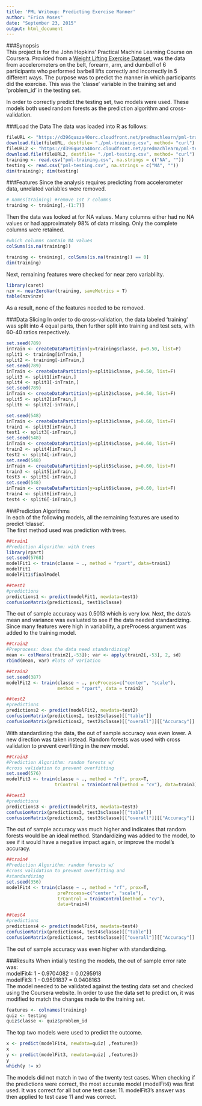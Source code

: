 ```yaml
---
title: 'PML Writeup: Predicting Exercise Manner'
author: "Erica Moses"
date: "September 23, 2015"
output: html_document
---
```

###Synopsis  
This project is for the John Hopkins' Practical Machine Learning Course on Coursera. Provided from a [Weight Lifting Exercise Dataset](http://groupware.les.inf.puc-rio.br/har), was the data from accelerometers on the belt, forearm, arm, and dumbell of 6 participants who performed barbell lifts correctly and incorrectly in 5 different ways. The purpose was to predict the manner in which participants did the exercise. This was the 'classe' variable in the training set and 'problem_id' in the testing set.  

In order to correctly predict the testing set, two models were used.  These models both used random forests as the prediction algorithm and cross-validation.

###Load the Data
The data was loaded into R as follows:
```r
fileURL <- "https://d396qusza40orc.cloudfront.net/predmachlearn/pml-training.csv"
download.file(fileURL, destfile= "./pml-training.csv", method= "curl")
fileURL2 <- "https://d396qusza40orc.cloudfront.net/predmachlearn/pml-testing.csv"
download.file(fileURL2, destfile= "./pml-testing.csv", method= "curl")
training <- read.csv("pml-training.csv", na.strings = c("NA", ""))
testing <- read.csv("pml-testing.csv", na.strings = c("NA", ""))
dim(training); dim(testing)
```  

###Features
Since the analysis requires predicting from accelerometer data, unrelated variables were removed.
```r
# names(training) #remove 1st 7 columns
training <- training[,-(1:7)]
```
Then the data was looked at for NA values. Many columns either had no NA values or had approximately 98% of data missing. Only the complete columns were retained.
```r
#which columns contain NA values
colSums(is.na(training))
```
```r
training <- training[, colSums(is.na(training)) == 0]
dim(training)
```
Next, remaining features were checked for near zero variablilty.
```r
library(caret)
nzv <- nearZeroVar(training, saveMetrics = T)
table(nzv$nzv)
```
As a result, none of the features needed to be removed.  

###Data Slicing
In order to do cross-validation, the data labeled 'training' was split into 4 equal parts, then further split into training and test sets, with 60-40 ratios respectively.
```r
set.seed(789)
inTrain <- createDataPartition(y=training$classe, p=0.50, list=F)
split1 <- training[inTrain,]
split2 <- training[-inTrain,]
set.seed(789)
inTrain <- createDataPartition(y=split1$classe, p=0.50, list=F)
split3 <- split1[inTrain,]
split4 <- split1[-inTrain,]
set.seed(789)
inTrain <- createDataPartition(y=split2$classe, p=0.50, list=F)
split5 <- split2[inTrain,]
split6 <- split2[-inTrain,]

set.seed(548)
inTrain <- createDataPartition(y=split3$classe, p=0.60, list=F)
train1 <- split3[inTrain,]
test1 <- split3[-inTrain,]
set.seed(548)
inTrain <- createDataPartition(y=split4$classe, p=0.60, list=F)
train2 <- split4[inTrain,]
test2 <- split4[-inTrain,]
set.seed(548)
inTrain <- createDataPartition(y=split5$classe, p=0.60, list=F)
train3 <- split5[inTrain,]
test3 <- split5[-inTrain,]
set.seed(548)
inTrain <- createDataPartition(y=split6$classe, p=0.60, list=F)
train4 <- split6[inTrain,]
test4 <- split6[-inTrain,]
```  

###Prediction Algorithms  
In each of the following models, all the remaining features are used to predict 'classe'.  
The first method used was prediction with trees.
```r
##train1
#Prediction Algorithm: with trees
library(rpart)
set.seed(5768)
modelFit1 <- train(classe ~ ., method = "rpart", data=train1)
modelFit1
modelFit1$finalModel

##test1
#predictions
predictions1 <- predict(modelFit1, newdata=test1)
confusionMatrix(predictions1, test1$classe)
```
The out of sample accuracy was 0.5013 which is very low. Next, the data's mean and variance was evaluated to see if the data needed standardizing. Since many features were high in variability, a preProcess argument was added to the training model.
```r
##train2
#Preprocess: does the data need standardizing?
mean <- colMeans(train2[,-53]); var <- apply(train2[,-53], 2, sd)
rbind(mean, var) #lots of variation
```
```r
##train2
set.seed(387)
modelFit2 <- train(classe ~ ., preProcess=c("center", "scale"),
                   method = "rpart", data = train2)

##test2
#predictions
predictions2 <- predict(modelFit2, newdata=test2)
confusionMatrix(predictions2, test2$classe)[["table"]]
confusionMatrix(predictions2, test2$classe)[["overall"]][["Accuracy"]]
```
With standardizing the data, the out of sample accuracy was even lower. A new direction was taken instead. Random forests was used with cross validation to prevent overfitting in the new model.
```r
##train3
#Prediction Algorithm: random forests w/ 
#cross validation to prevent overfitting
set.seed(576)
modelFit3 <- train(classe ~ ., method = "rf", prox=T, 
                  trControl = trainControl(method = "cv"), data=train3)

##test3
#predictions
predictions3 <- predict(modelFit3, newdata=test3)
confusionMatrix(predictions3, test3$classe)[["table"]]
confusionMatrix(predictions3, test3$classe)[["overall"]][["Accuracy"]]
```
The out of sample accuracy was much higher and indicates that random forests would be an ideal method. Standardizing was added to the model, to see if it would have a negative impact again, or improve the model's accuracy.
```r
##train4
#Prediction Algorithm: random forests w/ 
#cross validation to prevent overfitting and 
#standardizing
set.seed(356)
modelFit4 <- train(classe ~ ., method = "rf", prox=T, 
                   preProcess=c("center", "scale"),
                   trControl = trainControl(method = "cv"),
                   data=train4)

##test4
#predictions
predictions4 <- predict(modelFit4, newdata=test4)
confusionMatrix(predictions4, test4$classe)[["table"]]
confusionMatrix(predictions4, test4$classe)[["overall"]][["Accuracy"]]
```
The out of sample accuracy was even higher with standardizing.

###Results
When intially testing the models, the out of sample error rate was:  
modelFit4: 1 - 0.9704082 = 0.0295918  
modelFit3: 1 - 0.9591837 = 0.0408163  
The model needed to be validated against the testing data set and checked using the Coursera website. In order to use the data set to predict on, it was modified to match the changes made to the training set.
```r
features <- colnames(training)
quiz <- testing
quiz$classe <- quiz$problem_id
```
The top two models were used to predict the outcome.
```r
x <- predict(modelFit4, newdata=quiz[ ,features])
x
y <- predict(modelFit3, newdata=quiz[ ,features])
y
which(y != x)
```
The models did not match in two of the twenty test cases. When checking if the predictions were correct, the most accurate model (modelFit4) was first used. It was correct for all but one test case: 11. modelFit3's answer was then applied to test case 11 and was correct.
